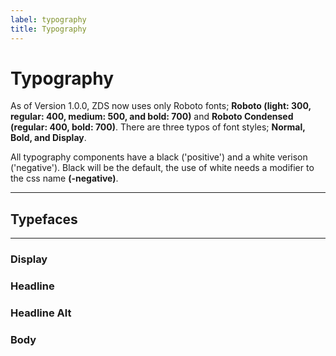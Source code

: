 ```yaml
---
label: typography
title: Typography
---
```



# Typography

As of Version 1.0.0, ZDS now uses only Roboto fonts; **Roboto (light: 300, regular: 400, medium: 500, and bold: 700)** and **Roboto Condensed (regular: 400, bold: 700)**. There are three typos of font styles; **Normal, Bold, and Display**.

All typography components have a black ('positive') and a white verison ('negative'). Black will be the default, the use of white needs a modifier to the css name **(-negative)**.

---

## Typefaces

<TypographySection />

---

### Display

<TypographyExample title="display" content={typography.headings.display} />

### Headline

<TypographyExample
  title="headline typography variations"
  content={typography.headings.headline}
/>

### Headline Alt

<TypographyExample
  title="headline alt typography variations"
  content={typography.headings.headline_alt}
/>

### Body

<TypographyExample
  title="body typography variations"
  content={typography.body}
/>
